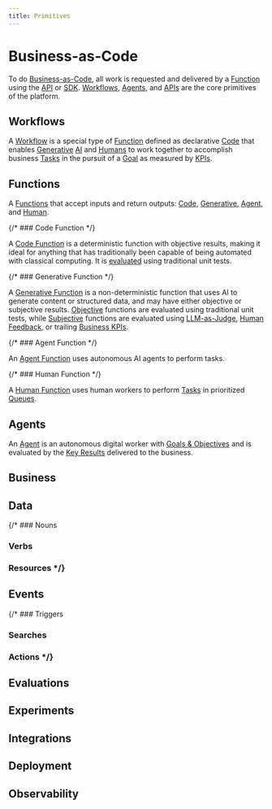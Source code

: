```yaml
---
title: Primitives
---
```


# Business-as-Code

To do [Business-as-Code](/docs/manifesto), all work is requested and delivered by a [Function](/docs/functions) using the [API](/docs/apis/functions.do) or [SDK](/docs/sdks/functions.do). [Workflows](/docs/workflows), [Agents](/docs/agents), and [APIs](/docs/apis) are the core primitives of the platform.

## Workflows

A [Workflow](/docs/workflows) is a special type of [Function](/docs/functions) defined as declarative [Code](/docs/functions/code) that enables [Generative](/docs/functions/generative) [AI](/docs/functions/ai) and [Humans](/docs/functions/humans) to work together to accomplish business [Tasks](/docs/business/tasks) in the pursuit of a [Goal](/docs/business/goals) as measured by [KPIs](/docs/business/kpis).


## Functions

A [Functions](/docs/functions) that accept inputs and return outputs: [Code](/docs/functions/code), [Generative](/docs/functions/generative), [Agent](/docs/functions/agent), and [Human](/docs/functions/human). 

{/* ### Code Function */}

 A [Code Function](/docs/functions/code) is a deterministic function with objective results, making it ideal for anything that has traditionally been capable of being automated with classical computing. It is [evaluated](/docs/evals) using traditional unit tests.

{/* ### Generative Function */}

 A [Generative Function](/docs/functions/generative) is a non-deterministic function that uses AI to generate content or structured data, and may have either objective or subjective results.  [Objective](/docs/functions/generative#objective) functions are evaluated using traditional unit tests, while [Subjective](/docs/functions/generative#subjective) functions are evaluated using [LLM-as-Judge](/docs/experiments/evals#llm-as-judge), [Human Feedback](/docs/functions/human), or trailing [Business KPIs](/docs/business/kpis).
 
{/* ### Agent Function */}

 An [Agent Function](/docs/functions/agent) uses autonomous AI agents to perform tasks.
 
{/* ### Human Function */}

 A [Human Function](/docs/functions/human) uses human workers to perform [Tasks](/docs/business/tasks) in prioritized [Queues](/docs/business/queues).

## Agents

An [Agent](/docs/agents) is an autonomous digital worker with [Goals & Objectives](/docs/business/goals) and is evaluated by the [Key Results](/docs/business/kpis) delivered to the business.

## Business


## Data



{/* ### Nouns


### Verbs


### Resources */}


## Events


{/* ### Triggers


### Searches


### Actions */}


## Evaluations



## Experiments



## Integrations


## Deployment


## Observability


